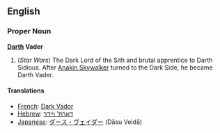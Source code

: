 ==English==

===Proper Noun===
{{Wikipedia}}
'''[[Darth]] Vader'''

#(''Star Wars'') The Dark Lord of the Sith and brutal apprentice to Darth Sidious.  After [[Anakin Skywalker]] turned to the Dark Side, he became Darth Vader.

====Translations====
*[[French]]: [[Dark Vador]]
*[[Hebrew]]: [[דארת' ויידר]]
*[[Japanese]]: [[ダース・ヴェイダー]] (D&#257;su Veid&#257;)